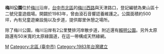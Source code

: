 {{coord|24|10|13|N|120|40|44|E|display=title}}
{{Unreferenced|date=2007年8月}}

'''梅川公園'''位於[[梅川|梅川]]沿岸，[[台中市|台中市]][[北區_(臺中市)|北區]]的[[梅川西路|梅川西路]]與天津路口，登記編號為東山區十二號兒童遊戲場。開闢於1983年，曾由滾石音響認養維護之。公園面積約500坪，內有兒童遊樂設施以及步道，提供鄰里休憩之場所。

除了梅川公園，梅川沿岸有2公里雙排河岸散步道，附近還有[[賴明公園|賴明公園]]。另外太原路還有50米寬的太原綠園道，在這一帶構成天然綠網。

{{Taiwanese building-stub}}

[[Category:台中市公園|M]]
[[Category:北區_(臺中市)|Category:北區 (臺中市)]]
[[Category:1983年台灣建立|Category:1983年台灣建立]]